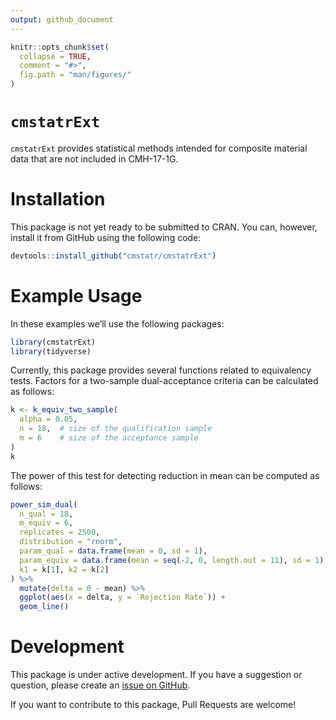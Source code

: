 ```yaml
---
output: github_document
---
```


<!-- README.md is generated from README.Rmd. Please edit that file -->

```r
knitr::opts_chunk$set(
  collapse = TRUE,
  comment = "#>",
  fig.path = "man/figures/"
)
```

# `cmstatrExt`
`cmstatrExt` provides statistical methods intended for composite material
data that are not included in CMH-17-1G.

# Installation
This package is not yet ready to be submitted to CRAN. You can, however,
install it from GitHub using the following code:

```r
devtools::install_github("cmstatr/cmstatrExt")
```

# Example Usage

In these examples we'll use the following packages:

```r
library(cmstatrExt)
library(tidyverse)
```


Currently, this package provides several functions related to equivalency tests.
Factors for a two-sample dual-acceptance criteria can be calculated as follows:

```r
k <- k_equiv_two_sample(
  alpha = 0.05,
  n = 18,  # size of the qualification sample
  m = 6    # size of the acceptance sample
)
k
```

The power of this test for detecting reduction in mean can be computed as
follows:

```r
power_sim_dual(
  n_qual = 18,
  m_equiv = 6,
  replicates = 2500,
  distribution = "rnorm",
  param_qual = data.frame(mean = 0, sd = 1),
  param_equiv = data.frame(mean = seq(-2, 0, length.out = 11), sd = 1),
  k1 = k[1], k2 = k[2]
) %>% 
  mutate(delta = 0 - mean) %>% 
  ggplot(aes(x = delta, y = `Rejection Rate`)) +
  geom_line()
```


# Development
This package is under active development. If you have a suggestion or question,
please create an
[issue on GitHub](https://github.com/cmstatr/cmstatrExt/issues).

If you want to contribute to this package, Pull Requests are welcome!

